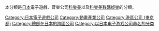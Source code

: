 本分類是[[日本|日本]]電子遊戲、音樂公司[[科樂美|科樂美]]以及[[科樂美數碼娛樂|科樂美數碼娛樂]]的分類。

{{catmore}}

{{DEFAULTSORT:Konami}}
{{Commonscat|Konami}}

[[Category:日本電子遊戲公司|Category:日本電子遊戲公司]]
[[Category:動畫產業公司|Category:動畫產業公司]]
[[Category:港區公司_(東京都)|Category:港區公司 (東京都)]]
[[Category:總部在日本的跨國公司|Category:總部在日本的跨國公司]]
[[Category:以日本电子游戏公司命名的分类|Category:以日本电子游戏公司命名的分类]]